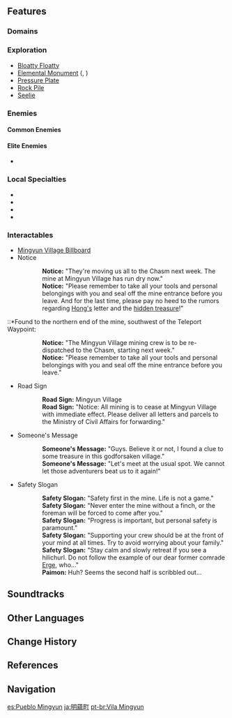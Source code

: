 {{Location Infobox
|image        = <gallery>
mingyun_village_ingame.jpeg|In-game
mingyun_village.png|Map
</gallery>
|type         = Subarea
|region       = Liyue
|area         = Qiongji Estuary
}}
{{Location Intro|{{Lang|'''Mingyun Village'''|zh=明蕴镇|zh_rm=Míngyùn-zhèn|zh_tl=Brilliance-Accumulating Town}}|description=<p>It is home to several scattered mining deposits, but many of them have since dried up, with the remaining few ores unable to keep up the village's survival. The inhabitants have since left westward towards [[Liyue Harbor]] and [[The Chasm]] for a better opportunity. [[Hilichurls]] have since moved in to the area to make use of the leftover facilities.</p><p>There are two [[Teleport Waypoint]]s in this area, one located towards the northern end of the area and one towards the west leading to Guili Plains. There is also a [[Statue of The Seven]] located between the village and Yaoguang Shoal.</p><p>Three small mining tunnels exist in the area around the village where one can find deposits of [[Iron Chunk]]s, [[Noctilucous Jade]], and [[Cor Lapis]].</p>}}

==Features==
===Domains===
{{Domains by Category Gallery}}
===Exploration===
*[[Bloatty Floatty]]
*[[Elemental Monument]] ({{Electro}}, {{Geo}})
*[[Pressure Plate]]
*[[Rock Pile]]
*[[Seelie]]

===Enemies===
====Common Enemies====
{{Column|2|
*{{Enemy List|Hilichurl;Hilichurl Berserker;Hilichurl Grenadier;Rock Shield Hilichurl Guard;Wooden Shield Hilichurl Guard;Hilichurl Shooter;Cryo Hilichurl Shooter;Electro Hilichurl Shooter;Pyro Hilichurl Shooter;Dendro Samachurl;Large Dendro Slime;Fatui Geochanter Bracer;Fatui Pyroslinger Bracer;Fatui Hydrogunner Legionnaire;Fatui Electrohammer Vanguard|x=0}}
}}

====Elite Enemies====
*{{Enemy List|Fatui Pyro Agent;Geovishap Hatchling;Stonehide Lawachurl;Blazing Axe Mitachurl;Rock Shieldwall Mitachurl;Ruin Guard|x=0}}

===Local Specialties===
*{{Item|Cor Lapis}}
*{{Item|Noctilucous Jade}}
*{{Item|Qingxin}}
*{{Item|Violetgrass}}

===Interactables===
*[[Mingyun Village Billboard]]
*Notice
{{Dialogue start}}
::'''Notice:''' "They're moving us all to the Chasm next week. The mine at Mingyun Village has run dry now."
::'''Notice:''' "Please remember to take all your tools and personal belongings with you and seal off the mine entrance before you leave. And for the last time, please pay no heed to the rumors regarding [[Yuan Hong|Hong's]] letter and the [[The Tree who Stands Alone|hidden treasure]]!"
{{Dialogue end}}
::*Found to the northern end of the mine, southwest of the Teleport Waypoint:
{{Dialogue start}}
::'''Notice:''' "The Mingyun Village mining crew is to be re-dispatched to the Chasm, starting next week."
::'''Notice:''' "Please remember to take all your tools and personal belongings with you and seal off the mine entrance before you leave."
{{Dialogue end}}
*Road Sign
{{Dialogue start}}
::'''Road Sign:''' Mingyun Village
::'''Road Sign:''' "Notice: All mining is to cease at Mingyun Village with immediate effect. Please deliver all letters and parcels to the Ministry of Civil Affairs for forwarding."
{{Dialogue end}}
*Someone's Message
{{Dialogue start}}
::'''Someone's Message:''' "Guys. Believe it or not, I found a clue to some treasure in this godforsaken village."
::'''Someone's Message:''' "Let's meet at the usual spot. We cannot let those adventurers beat us to it again!"
{{Dialogue end}}
*Safety Slogan
{{Dialogue start}}
::'''Safety Slogan:''' "Safety first in the mine. Life is not a game."
::'''Safety Slogan:''' "Never enter the mine without a finch, or the foreman will be forced to come after you."
::'''Safety Slogan:''' "Progress is important, but personal safety is paramount."
::'''Safety Slogan:''' "Supporting your crew should be at the front of your mind at all times. Try to avoid worrying about your family."
::'''Safety Slogan:''' "Stay calm and slowly retreat if you see a hilichurl. Do not follow the example of our dear former comrade [[Erge]], who..."
::'''Paimon:''' Huh? Seems the second half is scribbled out...
{{Dialogue end}}

==Soundtracks==
{{Soundtracks by Category Table|Mingyun Village Soundtracks|header=Mingyun Village}}

==Other Languages==
{{Other Languages
|en      = Mingyun Village
|zhs     = 明蕴镇
|zhs_rm  = Míngyùn-zhèn
|zht     = 明蘊鎮
|zht_rm  = Míngyùn-zhèn
|zh_tl   = Brilliance-Accumulating Town
|ja      = {{Rubi|明|めい|蘊|うん|町|ちょう}}
|ja_rm   = Mei'un-chou<ref>[[Map]], Label: Mingyun Village (Japanese)</ref>
|ja_tl   = Mingyun Village{{Sino|ja|part=1}}
|ko      = {{tt|명온|明蘊}} 마을
|ko_rm   = Myeong'on Ma'eul
|ko_tl   = Mingyun Village{{Sino|ko|part=1}}
|es      = Pueblo Mingyun
|es_tl   = Mingyun Village
|fr      = Village Mingyun
|fr_tl   = Mingyun Village
|ru      = Деревня Миньюнь
|ru_tl   = Mingyun Village
|th      = Mingyun Village
|vi      = {{tt|Minh|明}} Ôn {{tt|Trấn|鎮}}
|vi_tl   = Brilliance-Accumulating Town
|vi_note = From Sino-Vietnamese reading of Chinese name. 蘊 ''uẩn'' has been replaced by ''ôn'', which may be the character 溫, meaning "lukewarm."
|de      = Mingyun-Dorf
|de_tl   = Mingyun Village
|id      = Mingyun Village
|pt      = Vila Mingyun
|pt_tl   = Mingyun Village
}}

==Change History==
{{Change History|1.0}}

==References==
{{Reflist}}

==Navigation==
{{Area Navbox|Liyue}}

[[es:Pueblo Mingyun]]
[[ja:明蘊町]]
[[pt-br:Vila Mingyun]]